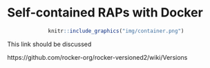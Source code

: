 # Self-contained RAPs with Docker

<div style="text-align:center;">
```r
knitr::include_graphics("img/container.png")
```
</div>

This link should be discussed

https://github.com/rocker-org/rocker-versioned2/wiki/Versions
